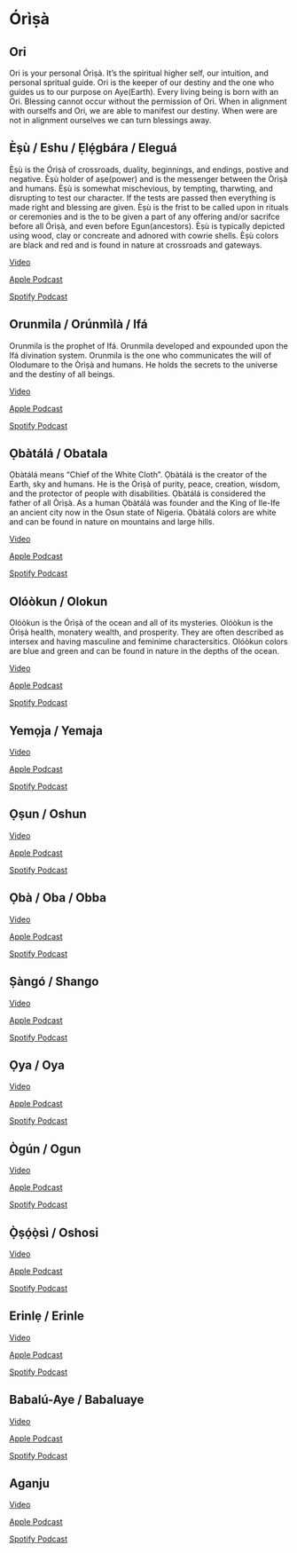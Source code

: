 # Órìṣà

## Ori

Ori is your personal Órìṣà. It's the spiritual higher self, our intuition, and personal spritual guide. Ori is the keeper of our destiny and the one who guides us to our purpose on Aye(Earth). Every living being is born with an Ori. Blessing cannot occur without the permission of Ori. When in alignment with ourselfs and Ori, we are able to manifest our destiny. When were are not in alignment ourselves we can turn blessings away.

## Èṣù / Eshu / Ẹlẹ́gbára / Eleguá

Èṣù is the Órìṣà of crossroads, duality, beginnings, and endings, postive and negative. Èṣù holder of aṣe(power) and is the messenger between the Òrìṣà and humans. Èṣù is somewhat mischevious, by tempting, tharwting, and disrupting to test our character. If the tests are passed then everything is made right and blessing are given. Èṣù is the frist to be called upon in rituals or ceremonies and is the to be given a part of any offering and/or sacrifce before all Órìṣà, and even before Egun(ancestors). Èṣù is typically depicted using wood, clay or concreate and adnored with cowrie shells. Èṣù colors are black and red and is found in nature at crossroads and gateways.

[Video](https://youtu.be/821e5mtYjnY){target="_blank"}

[Apple Podcast](https://podcasts.apple.com/us/podcast/our-roots-only-the-strongest-roots-see-the-light/id1645823074?i=1000605270889){target="_blank"}

[Spotify Podcast](https://open.spotify.com/episode/358JWuO3I2exTmdUJMEiLE?si=ab60dc1aa58f45eb){target="_blank"}

## Orunmila / Orúnmìlà / Ifá

Orunmila is the prophet of Ifá. Orunmila developed and expounded upon the Ifá divination system. Orunmila is the one who communicates the will of Olodumare to the Òrìṣà and humans. He holds the secrets to the universe and the destiny of all beings.

[Video](https://youtu.be/hmTf2jp61D4){target="_blank"}

[Apple Podcast](https://podcasts.apple.com/us/podcast/our-roots-only-the-strongest-roots-see-the-light/id1645823074?i=1000585258936){target="_blank"}

[Spotify Podcast](https://open.spotify.com/episode/0pVSEpTEiJsGAT01Sw86GQ?si=38c46ce3867a4704){target="_blank"}

## Ọbàtálá / Obatala

Ọbàtálá means "Chief of the White Cloth". Ọbàtálá is the creator of the Earth, sky and humans. He is the Órìṣà of purity, peace, creation, wisdom, and the protector of people with disabilities. Ọbàtálá is considered the father of all Òrìṣà. As a human Ọbàtálá was founder and the King of Ile-Ife an ancient city now in the Osun state of Nigeria. Ọbàtálá colors are white and can be found in nature on mountains and large hills.

[Video](https://youtu.be/tyWrpK_lU5c){target="_blank"}

[Apple Podcast](https://podcasts.apple.com/us/podcast/our-roots-only-the-strongest-roots-see-the-light/id1645823074?i=1000588918368){target="_blank"}

[Spotify Podcast](https://open.spotify.com/episode/5xRMcwHigHjDn7u9LSERD0?si=43863eaf8d0a4f2c){target="_blank"}

## Olóòkun / Olokun

Olóòkun is the Órìṣà of the ocean and all of its mysteries. Olóòkun is the Órìṣà health, monatery wealth, and prosperity. They are often described as intersex and having masculine and feminime charactersitics. Olóòkun colors are blue and green and can be found in nature in the depths of the ocean.

[Video](https://youtu.be/W4uURtIGUGw){target="_blank"}

[Apple Podcast](https://podcasts.apple.com/us/podcast/our-roots-only-the-strongest-roots-see-the-light/id1645823074?i=1000589779343){target="_blank"}

[Spotify Podcast](https://open.spotify.com/episode/3dkLbi8QaAYJD3IGc6J22H?si=31e4fbd06a394511){target="_blank"}

## Yemọja / Yemaja

[Video](https://youtu.be/8qbWBWH_cJc){target="_blank"}

[Apple Podcast](https://podcasts.apple.com/us/podcast/our-roots-only-the-strongest-roots-see-the-light/id1645823074?i=1000603827038){target="_blank"}

[Spotify Podcast](https://open.spotify.com/episode/7nWzMosGi8TipLX6P16KR7?si=998a15c0b70543b4){target="_blank"}

## Ọṣun / Oshun

[Video](https://youtu.be/rwkxt7p5_JE){target="_blank"}

[Apple Podcast](https://podcasts.apple.com/us/podcast/our-roots-only-the-strongest-roots-see-the-light/id1645823074?i=1000582083738){target="_blank"}

[Spotify Podcast](https://open.spotify.com/episode/6csrZ0tcwsFftz6OZGid9S?si=b0a45c392c314e3e){target="_blank"}

## Ọbà / Oba / Obba

[Video](https://youtu.be/txJ1XSa9JEg){target="_blank"}

[Apple Podcast](https://podcasts.apple.com/us/podcast/our-roots-only-the-strongest-roots-see-the-light/id1645823074?i=1000608098826){target="_blank"}

[Spotify Podcast](https://open.spotify.com/episode/0hbFYI5nLVfyPj8Fm0RR3a?si=e26be9d92dd24bc0){target="_blank"}

## Ṣàngó / Shango

[Video](https://youtu.be/h2Da5zuUUos){target="_blank"}

[Apple Podcast](https://podcasts.apple.com/us/podcast/our-roots-only-the-strongest-roots-see-the-light/id1645823074?i=1000584424404){target="_blank"}

[Spotify Podcast](https://open.spotify.com/episode/6uGcqm8ubxGv4HQCDmT05a?si=b8cbba20aa834c91){target="_blank"}

## Ọya / Oya

[Video](https://youtu.be/kUPH41ZOCGA){target="_blank"}

[Apple Podcast](https://podcasts.apple.com/us/podcast/our-roots-only-the-strongest-roots-see-the-light/id1645823074?i=1000598088059){target="_blank"}

[Spotify Podcast](https://open.spotify.com/episode/0cMRZtPPOFKE080WpyBhRB?si=e266a2d8f8904826){target="_blank"}

## Ògún / Ogun

[Video](https://youtu.be/DvtNHdVw5Lk){target="_blank"}

[Apple Podcast](https://podcasts.apple.com/us/podcast/our-roots-only-the-strongest-roots-see-the-light/id1645823074?i=1000595974801){target="_blank"}

[Spotify Podcast](https://open.spotify.com/episode/0u95tNQOVn67oNG7Ojmgyu?si=9527655ed7334706){target="_blank"}

## Ọ̀ṣọ́ọ̀sì / Oshosi

[Video](https://youtu.be/UTfwjXY2fbU){target="_blank"}

[Apple Podcast](https://podcasts.apple.com/us/podcast/our-roots-only-the-strongest-roots-see-the-light/id1645823074?i=1000594523916){target="_blank"}

[Spotify Podcast](https://open.spotify.com/episode/3zHAojsLMD2y5x1sDV83GY?si=8dce72ce1c8840c7){target="_blank"}

## Erinlẹ / Erinle

[Video](https://youtu.be/2v3HxdCNZ28){target="_blank"}

[Apple Podcast](https://podcasts.apple.com/us/podcast/our-roots-only-the-strongest-roots-see-the-light/id1645823074?i=1000614787230){target="_blank"}

[Spotify Podcast](https://open.spotify.com/episode/4uSq3o93DLG3Rmr6jbk4v3?si=1f76423b8c6e424e){target="_blank"}

## Babalú-Aye / Babaluaye

[Video](https://youtu.be/YdpkQJRz5p0){target="_blank"}

[Apple Podcast](https://podcasts.apple.com/us/podcast/our-roots-only-the-strongest-roots-see-the-light/id1645823074?i=1000610309879){target="_blank"}

[Spotify Podcast](https://open.spotify.com/episode/2JcmcxaaYEqFb7LKqyk4qP?si=3e92690962444075){target="_blank"}

## Aganju

[Video](https://youtu.be/WQJg1OSd7TA){target="_blank"}

[Apple Podcast](https://podcasts.apple.com/us/podcast/our-roots-only-the-strongest-roots-see-the-light/id1645823074?i=1000601669922){target="_blank"}

[Spotify Podcast](https://open.spotify.com/episode/5HP31NSRcxFjrTo2ifkJjY?si=e539af40da594a7b){target="_blank"}